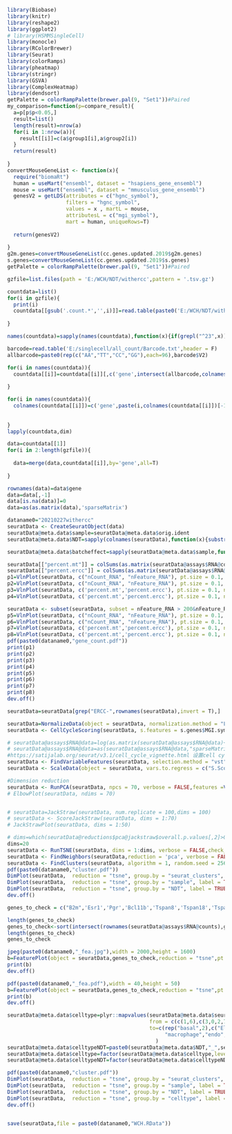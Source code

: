 
```{R}
library(Biobase)
library(knitr)
library(reshape2)
library(ggplot2)
# library(HSMMSingleCell)
library(monocle)
library(RColorBrewer)
library(Seurat)
library(colorRamps)
library(pheatmap)
library(stringr)
library(GSVA)
library(ComplexHeatmap)
library(dendsort)
getPalette = colorRampPalette(brewer.pal(9, "Set1"))#Paired
my_comparison=function(p=compare_result){
  a=p[p$p<0.05,]
  result=list()
  length(result)=nrow(a)
  for(i in 1:nrow(a)){
    result[[i]]=c(a$group1[i],a$group2[i])
  }
  return(result)
  
}
convertMouseGeneList <- function(x){
  require("biomaRt")
  human = useMart("ensembl", dataset = "hsapiens_gene_ensembl")
  mouse = useMart("ensembl", dataset = "mmusculus_gene_ensembl")
  genesV2 = getLDS(attributes = c("hgnc_symbol"),
                   filters = "hgnc_symbol",
                   values = x , martL = mouse,
                   attributesL = c("mgi_symbol"),
                   mart = human, uniqueRows=T)
  
  return(genesV2)
   
}
g2m.genes=convertMouseGeneList(cc.genes.updated.2019$g2m.genes)
s.genes=convertMouseGeneList(cc.genes.updated.2019$s.genes)
getPalette = colorRampPalette(brewer.pal(9, "Set1"))#Paired
```

```{r}

gzfile=list.files(path = 'E:/WCH/NDT/withercc',pattern = '.tsv.gz')

countdata=list()
for(i in gzfile){
  print(i)
  countdata[[gsub('.count.*','',i)]]=read.table(paste0('E:/WCH/NDT/withercc/',i),header = T)
  
}

names(countdata)=sapply(names(countdata),function(x){if(grepl("^23",x)){return(substr(x,3,nchar(x)))}else{return(x)}})

barcode=read.table('E:/singlecell/all_count/Barcode.txt',header = F)
allbarcode=paste0(rep(c("AA","TT","CC","GG"),each=96),barcode$V2)

for(i in names(countdata)){
  countdata[[i]]=countdata[[i]][,c('gene',intersect(allbarcode,colnames(countdata[[i]])))]
  
}

for(i in names(countdata)){
  colnames(countdata[[i]])=c('gene',paste(i,colnames(countdata[[i]])[-1],sep = '_'))
  
  
}
lapply(countdata,dim)

data=countdata[[1]]
for(i in 2:length(gzfile)){
  
  data=merge(data,countdata[[i]],by='gene',all=T)
  
}

rownames(data)=data$gene
data=data[,-1]
data[is.na(data)]=0
data=as(as.matrix(data),'sparseMatrix')
```

```{r}
dataname0="20210227withercc"
seuratData <- CreateSeuratObject(data) 
seuratData@meta.data$sample=seuratData@meta.data$orig.ident
seuratData@meta.data$NDT=sapply(colnames(seuratData),function(x){substr(x,1,1)})

seuratData@meta.data$batcheffect=sapply(seuratData@meta.data$sample,function(x){if(x%in%c("D61","D62","T42","T43")){return("20191030DT")}else{return("20190928_15G_merge")}})

seuratData[["percent.mt"]] = colSums(as.matrix(seuratData@assays$RNA@counts[grep('^mt-',rownames(seuratData@assays$RNA@counts)),]))/seuratData$nCount_RNA
seuratData[["percent.ercc"]] = colSums(as.matrix(seuratData@assays$RNA@counts[grep('^ERCC-',rownames(seuratData@assays$RNA@counts)),]))/seuratData$nCount_RNA
p1=VlnPlot(seuratData, c("nCount_RNA", "nFeature_RNA"), pt.size = 0.1, ncol = 2, group.by = "NDT")
p2=VlnPlot(seuratData, c("nCount_RNA", "nFeature_RNA"), pt.size = 0.1, ncol = 2, group.by = "sample")
p3=VlnPlot(seuratData, c('percent.mt','percent.ercc'), pt.size = 0.1, ncol = 2, group.by = "NDT")
p4=VlnPlot(seuratData, c('percent.mt','percent.ercc'), pt.size = 0.1, ncol = 2, group.by = "sample")

seuratData <- subset(seuratData, subset = nFeature_RNA > 200&nFeature_RNA < 6000 & percent.mt < 0.05 & percent.ercc<0.1)
p5=VlnPlot(seuratData, c("nCount_RNA", "nFeature_RNA"), pt.size = 0.1, ncol = 2, group.by = "NDT")
p6=VlnPlot(seuratData, c("nCount_RNA", "nFeature_RNA"), pt.size = 0.1, ncol = 2, group.by = "sample")
p7=VlnPlot(seuratData, c('percent.mt','percent.ercc'), pt.size = 0.1, ncol = 2, group.by = "NDT")
p8=VlnPlot(seuratData, c('percent.mt','percent.ercc'), pt.size = 0.1, ncol = 2, group.by = "sample")
pdf(paste0(dataname0,"gene_count.pdf"))
print(p1)
print(p2)
print(p3)
print(p4)
print(p5)
print(p6)
print(p7)
print(p8)
dev.off()

seuratData=seuratData[grep("ERCC-",rownames(seuratData),invert = T),]

seuratData=NormalizeData(object = seuratData, normalization.method = "LogNormalize", scale.factor = 10000)
seuratData <- CellCycleScoring(seuratData, s.features = s.genes$MGI.symbol, g2m.features =g2m.genes$MGI.symbol)#, set.ident = TRUE)

# seuratData@assays$RNA@data=log(as.matrix(seuratData@assays$RNA@data)+1)
# seuratData@assays$RNA@data=as(seuratData@assays$RNA@data,"sparseMatrix")
#https://satijalab.org/seurat/v3.1/cell_cycle_vignette.html 设置cell cycle的校正 seurat使用的是score,science paper中使用phase
seuratData <- FindVariableFeatures(seuratData, selection.method = "vst", x.cutoff=c(0.01,Inf),y.cutoff=0.01,nfeatures = 5000)
seuratData <- ScaleData(object = seuratData, vars.to.regress = c("S.Score", "G2M.Score",'percent.mt','percent.ercc','nFeature_RNA',"batcheffect"))

#Dimension reduction
seuratData <- RunPCA(seuratData, npcs = 70, verbose = FALSE,features =VariableFeatures(seuratData) )
# ElbowPlot(seuratData, ndims = 70)


# seuratData=JackStraw(seuratData, num.replicate = 100,dims = 100)
# seuratData <- ScoreJackStraw(seuratData, dims = 1:70)
# JackStrawPlot(seuratData, dims = 1:50)

# dims=which(seuratData@reductions$pca@jackstraw$overall.p.values[,2]>0.05)[1]-1
dims=20
seuratData <- RunTSNE(seuratData, dims = 1:dims, verbose = FALSE,check_duplicates = FALSE)
seuratData <- FindNeighbors(seuratData,reduction = 'pca', verbose = FALSE, dims = 1:dims)
seuratData <- FindClusters(seuratData, algorithm = 1, random.seed = 256, resolution = 1)
pdf(paste0(dataname0,"cluster.pdf"))
DimPlot(seuratData,  reduction = "tsne", group.by = "seurat_clusters", label = TRUE)+scale_fill_manual(values = getPalette(length(unique(seuratData@meta.data$seurat_clusters))))
DimPlot(seuratData,  reduction = "tsne", group.by = "sample", label = TRUE)+scale_fill_manual(values = getPalette(length(unique(seuratData@meta.data$month))))
DimPlot(seuratData,  reduction = "tsne", group.by = "NDT", label = TRUE)+scale_fill_manual(values = getPalette(length(unique(seuratData@meta.data$month_version))))
dev.off()

genes_to_check = c("B2m",'Esr1','Pgr','Bcl11b','Tspan8','Tspan18','Tspan1','Procr','Axin2','Krt8','Krt18','Krt19','Krt5','Krt14','Krt17','Lgr5','Dll1','Elf5','Cd14','Cd200','Cd34','Aldh1a1','Sox9','Mycn','Tbx2','Sema3a','Mki67','Top2a','Ccnd1','Ccnd2','Ccnd3','Hes1','Gli1','Gli2','Gli3','Hey1','Spp1','Cd47','Slc6a2','Bcl11b','Pecam1','Ptprc','Col1a1','Itgb3','Itga2','Ly6a','Trpm3','Brca1','Lepr','Ptger3','Tmem97','Cd14','Prom1',"Erbb2","Esr1","Epcam","Cd274","Ar","Cdh1","Cd3e","Cd68","Cd8a","Cd4",'Krt14','Krt5',"Dpp4","Dlk1","Tgfb1","Tgfb2","Ifng","Ctla4","S100a4","Tnf","Itgam","Itgax","Pecam1","Acta2","Lyve1","Cd19","Cd78","FoxP3","Cdh5","Ly6g","Ly6c",'Klrk1', 'Pdpn','Siglecf', 'Cd24',"Cd24a", 'Fcgr1a',"Cd64a","Cd64b","Cd64c","H2-Q1",  "H2-Q2",  "H2-Q4" , "H2-Q6" , "H2-Q7" , "H2-Q10",'Cd200','Krt14','Krt8','Epcam','Acta2','Pdpn','Emb','Cd200r1','Cd200r2','Cd200r4',"Cd79a")

length(genes_to_check)
genes_to_check<-sort(intersect(rownames(seuratData@assays$RNA@counts),genes_to_check))
length(genes_to_check)
genes_to_check

jpeg(paste0(dataname0,"_fea.jpg"),width = 2000,height = 1600)
b=FeaturePlot(object = seuratData,genes_to_check,reduction = "tsne",pt.size = 0.3, ncol = 10)+NoLegend()
print(b)
dev.off()

pdf(paste0(dataname0,"_fea.pdf"),width = 40,height = 50)
b=FeaturePlot(object = seuratData,genes_to_check,reduction = "tsne",pt.size = 0.8, ncol = 10)+NoLegend()
print(b)
dev.off()

seuratData@meta.data$celltype=plyr::mapvalues(seuratData@meta.data$seurat_clusters,
                                              from = c(c(1,6),c(3,0,2,7,11),5,13,c(4,9,10,8,12)),
                                              to=c(rep("basal",2),c("Elf5",rep("Esr1",3),"lum"),
                                                   "macrophage","endo",rep("fib",5))
                                                )
seuratData@meta.data$celltypeNDT=paste0(seuratData@meta.data$NDT,"_",seuratData@meta.data$celltype)
seuratData@meta.data$celltype=factor(seuratData@meta.data$celltype,levels = c("Elf5","Esr1","lum","basal","fib","endo","macrophage"))
seuratData@meta.data$celltypeNDT=factor(seuratData@meta.data$celltypeNDT,levels = paste0(rep(c("N","D","T"),each=7),"_",c("Elf5","Esr1","lum","basal","fib","endo","macrophage")))

pdf(paste0(dataname0,"cluster.pdf"))
DimPlot(seuratData,  reduction = "tsne", group.by = "seurat_clusters", label = TRUE)+scale_fill_manual(values = getPalette(length(unique(seuratData@meta.data$seurat_clusters))))
DimPlot(seuratData,  reduction = "tsne", group.by = "sample", label = TRUE)+scale_fill_manual(values = getPalette(length(unique(seuratData@meta.data$month))))
DimPlot(seuratData,  reduction = "tsne", group.by = "NDT", label = TRUE)+scale_fill_manual(values = getPalette(length(unique(seuratData@meta.data$month_version))))
DimPlot(seuratData,  reduction = "tsne", group.by = "celltype", label = TRUE)+scale_fill_manual(values = getPalette(length(unique(seuratData@meta.data$month_version))))
dev.off()


save(seuratData,file = paste0(dataname0,"WCH.RData"))
```
